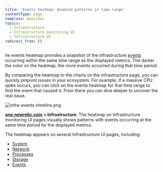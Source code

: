 ```yaml
---
title: 'Events heatmap: Examine patterns in time range'
contentType: page
template: basicDoc
topics:
  - Infrastructure
  - Infrastructure monitoring UI
  - Infrastructure UI
redirect_from: []
---
```


he events heatmap provides a snapshot of the infrastructure [events](/docs/infrastructure/new-relic-infrastructure/infrastructure-ui-pages/infrastructure-events-page) occurring within the same time range as the displayed metrics. The darker the color on the heatmap, the more events occurred during that time period.

By comparing the heatmap to the charts on the infrastructure page, you can quickly pinpoint issues in your ecosystem. For example, if a massive CPU spike occurs, you can click on the events heatmap for that time range to find the event that caused it. From there you can dive deeper to uncover the real issue.

![infra-events-timeline.png](./images/infra-events-timeline.png "infra-events-timeline.png")

**[one.newrelic.com](http://one.newrelic.com) > Infrastructure**: The heatmap on Infrastructure monitoring UI pages visually shows patterns with events occurring at the same time period for the displayed metrics.

The heatmap appears on several Infrastructure UI pages, including:

* [System](/docs/infrastructure/infrastructure-ui-pages/infrastructure-ui/infrastructure-hosts-page#system-tab)
* [Network](/docs/infrastructure/new-relic-infrastructure/infrastructure-ui-pages/infrastructure-network-page-measure-compare-capacity)
* [Processes](/docs/infrastructure/new-relic-infrastructure/infrastructure-ui-pages/infrastructure-processes-page-inspect-process-performance)
* [Storage](/docs/infrastructure/new-relic-infrastructure/infrastructure-ui-pages/infrastructure-storage-page-evaluate-disk-usage-efficiency)
* [Events](/docs/infrastructure/new-relic-infrastructure/infrastructure-ui-pages/infrastructure-events-page)
